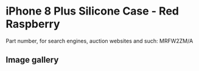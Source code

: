 # iPhone 8 Plus Silicone Case - Red Raspberry

Part number, for search engines, auction websites and such: MRFW2ZM/A

## Image gallery

<div style={{ width: "768px" }}>
  <GalleryComponent
    images={[
      {
        original: "/everysource/MRFW2",
        thumbnail: "/everypreview/MRFW2",
      },
      {
        original: "/everysource/MRFW2_AV1_GOLD",
        thumbnail: "/everypreview/MRFW2_AV1_GOLD",
      },
      {
        original: "/everysource/MRFW2_AV1_SILVER",
        thumbnail: "/everypreview/MRFW2_AV1_SILVER",
      },
      {
        original: "/everysource/MRFW2_AV1_SPACE_GRAY",
        thumbnail: "/everypreview/MRFW2_AV1_SPACE_GRAY",
      },
      {
        original: "/everysource/MRFW2_AV2",
        thumbnail: "/everypreview/MRFW2_AV2",
      }
    ]}
  />
</div>
